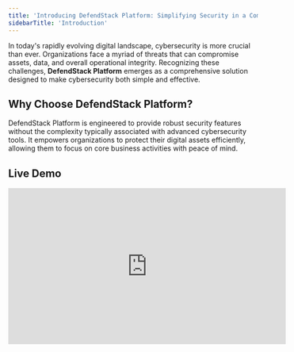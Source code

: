 ```yaml
---
title: 'Introducing DefendStack Platform: Simplifying Security in a Complex Digital World'
sidebarTitle: 'Introduction'
---
```


In today's rapidly evolving digital landscape, cybersecurity is more crucial than ever. Organizations face a myriad of threats that can compromise assets, data, and overall operational integrity. Recognizing these challenges, **DefendStack Platform** emerges as a comprehensive solution designed to make cybersecurity both simple and effective.

## Why Choose DefendStack Platform?

DefendStack Platform is engineered to provide robust security features without the complexity typically associated with advanced cybersecurity tools. It empowers organizations to protect their digital assets efficiently, allowing them to focus on core business activities with peace of mind.

## Live Demo

<iframe width="560" height="315" src="https://www.youtube.com/embed/Ra7VFaBthBg" frameborder="0" allow="autoplay; encrypted-media" allowfullscreen></iframe>

